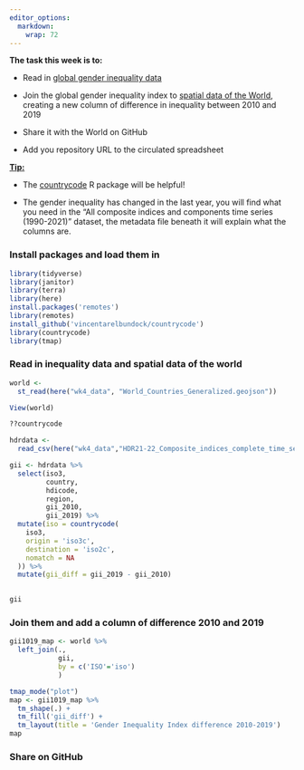 ```yaml
---
editor_options: 
  markdown: 
    wrap: 72
---
```


**The task this week is to:**

-   Read in [global gender inequality
    data](https://hdr.undp.org/data-center/documentation-and-downloads)

-   Join the global gender inequality index to [spatial data of the
    World](https://hub.arcgis.com/datasets/2b93b06dc0dc4e809d3c8db5cb96ba69_0/explore?location=-2.688200%2C0.000000%2C1.41),
    creating a new column of difference in inequality between 2010 and
    2019

```{=html}
<!-- -->
```
-   Share it with the World on GitHub

-   Add you repository URL to the circulated spreadsheet

[**Tip:**]{.underline}

-   The [countrycode](https://github.com/vincentarelbundock/countrycode)
    R package will be helpful!

-   The gender inequality has changed in the last year, you will find
    what you need in the "All composite indices and components time
    series (1990-2021)" dataset, the metadata file beneath it will
    explain what the columns are.

### Install packages and load them in

```r
library(tidyverse)
library(janitor)
library(terra)
library(here)
install.packages('remotes')
library(remotes)
install_github('vincentarelbundock/countrycode')
library(countrycode)
library(tmap)
```

### Read in inequality data and spatial data of the world

```r

world <-
  st_read(here("wk4_data", "World_Countries_Generalized.geojson"))

View(world)

??countrycode
```

```r
hdrdata <-
  read_csv(here("wk4_data","HDR21-22_Composite_indices_complete_time_series.csv"))

gii <- hdrdata %>%
  select(iso3,
         country,
         hdicode,
         region,
         gii_2010,
         gii_2019) %>%
  mutate(iso = countrycode(
    iso3,
    origin = 'iso3c',
    destination = 'iso2c',
    nomatch = NA
  )) %>%
  mutate(gii_diff = gii_2019 - gii_2010)
  
```

```r
gii
```

### Join them and add a column of difference 2010 and 2019

```r
gii1019_map <- world %>% 
  left_join(.,
            gii,
            by = c('ISO'='iso')
            )
```

```r
tmap_mode("plot")
map <- gii1019_map %>% 
  tm_shape(.) + 
  tm_fill('gii_diff') +
  tm_layout(title = 'Gender Inequality Index difference 2010-2019')
map
```

### Share on GitHub

